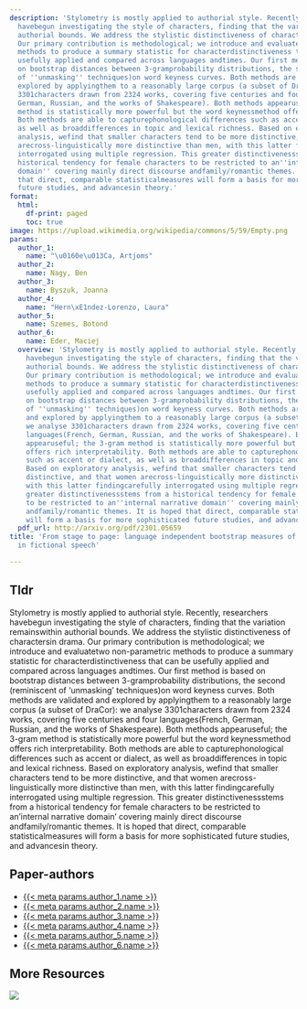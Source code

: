 ```yaml
---
description: 'Stylometry is mostly applied to authorial style. Recently, researchers
  havebegun investigating the style of characters, finding that the variation remainswithin
  authorial bounds. We address the stylistic distinctiveness of charactersin drama.
  Our primary contribution is methodological; we introduce and evaluatetwo non-parametric
  methods to produce a summary statistic for characterdistinctiveness that can be
  usefully applied and compared across languages andtimes. Our first method is based
  on bootstrap distances between 3-gramprobability distributions, the second (reminiscent
  of ''unmasking'' techniques)on word keyness curves. Both methods are validated and
  explored by applyingthem to a reasonably large corpus (a subset of DraCor): we analyse
  3301characters drawn from 2324 works, covering five centuries and four languages(French,
  German, Russian, and the works of Shakespeare). Both methods appearuseful; the 3-gram
  method is statistically more powerful but the word keynessmethod offers rich interpretability.
  Both methods are able to capturephonological differences such as accent or dialect,
  as well as broaddifferences in topic and lexical richness. Based on exploratory
  analysis, wefind that smaller characters tend to be more distinctive, and that women
  arecross-linguistically more distinctive than men, with this latter findingcarefully
  interrogated using multiple regression. This greater distinctivenessstems from a
  historical tendency for female characters to be restricted to an''internal narrative
  domain'' covering mainly direct discourse andfamily/romantic themes. It is hoped
  that direct, comparable statisticalmeasures will form a basis for more sophisticated
  future studies, and advancesin theory.'
format:
  html:
    df-print: paged
    toc: true
image: https://upload.wikimedia.org/wikipedia/commons/5/59/Empty.png
params:
  author_1:
    name: "\u0160e\u013Ca, Artjoms"
  author_2:
    name: Nagy, Ben
  author_3:
    name: Byszuk, Joanna
  author_4:
    name: "Hern\xE1ndez-Lorenzo, Laura"
  author_5:
    name: Szemes, Botond
  author_6:
    name: Eder, Maciej
  overview: 'Stylometry is mostly applied to authorial style. Recently, researchers
    havebegun investigating the style of characters, finding that the variation remainswithin
    authorial bounds. We address the stylistic distinctiveness of charactersin drama.
    Our primary contribution is methodological; we introduce and evaluatetwo non-parametric
    methods to produce a summary statistic for characterdistinctiveness that can be
    usefully applied and compared across languages andtimes. Our first method is based
    on bootstrap distances between 3-gramprobability distributions, the second (reminiscent
    of ''unmasking'' techniques)on word keyness curves. Both methods are validated
    and explored by applyingthem to a reasonably large corpus (a subset of DraCor):
    we analyse 3301characters drawn from 2324 works, covering five centuries and four
    languages(French, German, Russian, and the works of Shakespeare). Both methods
    appearuseful; the 3-gram method is statistically more powerful but the word keynessmethod
    offers rich interpretability. Both methods are able to capturephonological differences
    such as accent or dialect, as well as broaddifferences in topic and lexical richness.
    Based on exploratory analysis, wefind that smaller characters tend to be more
    distinctive, and that women arecross-linguistically more distinctive than men,
    with this latter findingcarefully interrogated using multiple regression. This
    greater distinctivenessstems from a historical tendency for female characters
    to be restricted to an''internal narrative domain'' covering mainly direct discourse
    andfamily/romantic themes. It is hoped that direct, comparable statisticalmeasures
    will form a basis for more sophisticated future studies, and advancesin theory.'
  pdf_url: http://arxiv.org/pdf/2301.05659
title: 'From stage to page: language independent bootstrap measures of distinctiveness
  in fictional speech'

---
```

## Tldr 
Stylometry is mostly applied to authorial style. Recently, researchers havebegun investigating the style of characters, finding that the variation remainswithin authorial bounds. We address the stylistic distinctiveness of charactersin drama. Our primary contribution is methodological; we introduce and evaluatetwo non-parametric methods to produce a summary statistic for characterdistinctiveness that can be usefully applied and compared across languages andtimes. Our first method is based on bootstrap distances between 3-gramprobability distributions, the second (reminiscent of 'unmasking' techniques)on word keyness curves. Both methods are validated and explored by applyingthem to a reasonably large corpus (a subset of DraCor): we analyse 3301characters drawn from 2324 works, covering five centuries and four languages(French, German, Russian, and the works of Shakespeare). Both methods appearuseful; the 3-gram method is statistically more powerful but the word keynessmethod offers rich interpretability. Both methods are able to capturephonological differences such as accent or dialect, as well as broaddifferences in topic and lexical richness. Based on exploratory analysis, wefind that smaller characters tend to be more distinctive, and that women arecross-linguistically more distinctive than men, with this latter findingcarefully interrogated using multiple regression. This greater distinctivenessstems from a historical tendency for female characters to be restricted to an'internal narrative domain' covering mainly direct discourse andfamily/romantic themes. It is hoped that direct, comparable statisticalmeasures will form a basis for more sophisticated future studies, and advancesin theory.

## Paper-authors
- [{{< meta params.author_1.name >}}]({{< meta params.author_1.url >}})
- [{{< meta params.author_2.name >}}]({{< meta params.author_2.url >}})
- [{{< meta params.author_3.name >}}]({{< meta params.author_3.url >}})
- [{{< meta params.author_4.name >}}]({{< meta params.author_4.url >}})
- [{{< meta params.author_5.name >}}]({{< meta params.author_5.url >}})
- [{{< meta params.author_6.name >}}]({{< meta params.author_6.url >}})

## More Resources
[![](https://img.shields.io/badge/PDF-green?style=flat)]({{< meta params.pdf_url >}})
